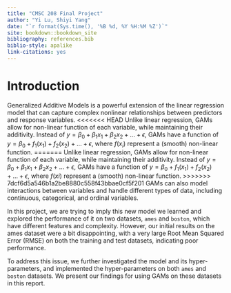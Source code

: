 ```yaml
--- 
title: "CMSC 208 Final Project"
author: "Yi Lu, Shiyi Yang"
date: "`r format(Sys.time(), '%B %d, %Y %H:%M %Z')`"
site: bookdown::bookdown_site
bibliography: references.bib
biblio-style: apalike
link-citations: yes
---
```


# Introduction

Generalized Additive Models is a powerful extension of the linear regression model that can capture complex nonlinear relationships between predictors and response variables. 
<<<<<<< HEAD
Unlike linear regression, GAMs allow for non-linear function of each variable, while maintaining their additivity. Instead of $y = \beta_0 + \beta_1x_1 + \beta_2x_2+...+\epsilon$, GAMs have a function of $y = \beta_0 + f_1(x_1) + f_2(x_2) + ... +\epsilon$, where $f(x_i)$ represent a (smooth) non-linear function. 
=======
Unlike linear regression, GAMs allow for non-linear function of each variable, while maintaining their additivity. 
Instead of $y = \beta_0 + \beta_1x_1 + \beta_2x_2+...+\epsilon$, GAMs have a function of $y = \beta_0 + f_1(x_1) + f_2(x_2) + ... +\epsilon$, where $f(xi)$ represent a (smooth) non-linear function. 
>>>>>>> 7dcf6d5a546b1a2be8880c558f43bbae0cf5f201
GAMs can also model interactions between variables and handle different types of data, including continuous, categorical, and ordinal variables.

In this project, we are trying to imply this new model we learned and explored the performance of it on two datasets, `ames` and `boston`, which have different features and complexity. 
However, our initial results on the ames dataset were a bit disappointing, with a very large Root Mean Squared Error (RMSE) on both the training and test datasets, indicating poor performance.

To address this issue, we further investigated the model and its hyper-parameters, and implemented the hyper-parameters on both `ames` and `boston` datasets.
We present our findings for using GAMs on these datasets in this report.




